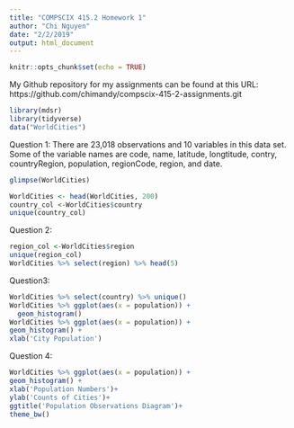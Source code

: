 ```yaml
---
title: "COMPSCIX 415.2 Homework 1"
author: "Chi Nguyen"
date: "2/2/2019"
output: html_document
---
```


```r
knitr::opts_chunk$set(echo = TRUE)
```
My Github repository for my assignments can be found at this URL: 
https://github.com/chimandy/compscix-415-2-assignments.git
```r
library(mdsr)
library(tidyverse)
data("WorldCities")
```
Question 1:
There are 23,018 observations and 10 variables in this data set.
Some of the variable names are code, name, latitude, longtitude, contry, countryRegion, population, regionCode, region, and date. 

```r
glimpse(WorldCities)
```
```r
WorldCities <- head(WorldCities, 200)
country_col <-WorldCities$country
unique(country_col)
```
Question 2:
```r
region_col <-WorldCities$region
unique(region_col)
WorldCities %>% select(region) %>% head(5)
```
Question3:
```r
WorldCities %>% select(country) %>% unique()
WorldCities %>% ggplot(aes(x = population)) +
  geom_histogram()
WorldCities %>% ggplot(aes(x = population)) +
geom_histogram() +
xlab('City Population')
```











Question 4:
```r
WorldCities %>% ggplot(aes(x = population)) +
geom_histogram() +
xlab('Population Numbers')+
ylab('Counts of Cities')+
ggtitle('Population Observations Diagram')+
theme_bw()
```


